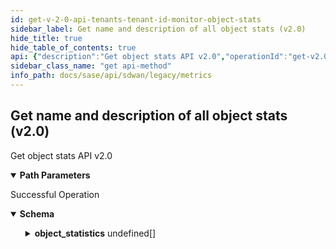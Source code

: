 ```yaml
---
id: get-v-2-0-api-tenants-tenant-id-monitor-object-stats
sidebar_label: Get name and description of all object stats (v2.0)
hide_title: true
hide_table_of_contents: true
api: {"description":"Get object stats API v2.0","operationId":"get-v2.0-api-tenants-tenant_id-monitor-object_stats","parameters":[{"description":"Tenant ID","in":"path","name":"tenant_id","required":true,"schema":{"description":"Tenant Id","type":"string"}}],"responses":{"200":{"content":{"application/json":{"schema":{"properties":{"object_statistics":{"description":"Object Statistics","items":{"properties":{"description":{"description":"Description","type":"string"},"name":{"description":"Name","type":"string"}}},"type":"array"}}}}},"description":"Successful Operation"}},"tags":["Metrics"],"method":"get","path":"/v2.0/api/tenants/{tenant_id}/monitor/object_stats","info":{"contact":{},"description":"List of APIs used to retrieve SDWAN metrics such as badnwidth utilization, TCP transaction, application health, application performance, LQM, flows, interface & system metrics.","title":"Metrics","version":"Latest"},"postman":{"name":"Get name and description of all object stats (v2.0)","description":{"content":"Get object stats API v2.0","type":"text/plain"},"url":{"path":["v2.0","api","tenants",":tenant_id","monitor","object_stats"],"host":["{{baseUrl}}"],"query":[],"variable":[{"disabled":false,"description":{"content":"(Required) Tenant ID","type":"text/plain"},"type":"any","value":"","key":"tenant_id"}]},"header":[{"key":"Accept","value":"application/json"}],"method":"GET"}}
sidebar_class_name: "get api-method"
info_path: docs/sase/api/sdwan/legacy/metrics
---
```



## Get name and description of all object stats (v2.0)



Get object stats API v2.0

<details style={{"marginBottom":"1rem"}} data-collapsed={false} open={true}><summary style={{}}><strong>Path Parameters</strong></summary><div><ul><ParamsItem className={"paramsItem"} param={{"description":"Tenant ID","in":"path","name":"tenant_id","required":true,"schema":{"description":"Tenant Id","type":"string"}}}></ParamsItem></ul></div></details><div><ApiTabs><TabItem label={"200"} value={"200"}><div>

Successful Operation

</div><div><MimeTabs groupId={"mime-type"}><TabItem label={"application/json"} value={"application/json"}><SchemaTabs groupId={"schema-tabs"}><TabItem label={"Schema"} value={"Schema"}><details style={{}} data-collapsed={false} open={true}><summary style={{"textAlign":"left"}}><strong>Schema</strong></summary><div style={{"textAlign":"left","marginLeft":"1rem"}}></div><ul style={{"marginLeft":"1rem"}}><SchemaItem collapsible={true} className={"schemaItem"}><details style={{}}><summary style={{}}><strong>object_statistics</strong><span style={{"opacity":"0.6"}}> undefined[]</span></summary><div style={{"marginLeft":"1rem"}}><div style={{"marginTop":".5rem","marginBottom":".5rem"}}>

Object Statistics

</div><SchemaItem collapsible={false} name={"description"} required={false} schemaDescription={"Description"} schemaName={"string"} qualifierMessage={undefined} defaultValue={undefined}></SchemaItem><SchemaItem collapsible={false} name={"name"} required={false} schemaDescription={"Name"} schemaName={"string"} qualifierMessage={undefined} defaultValue={undefined}></SchemaItem></div></details></SchemaItem></ul></details></TabItem><TabItem label={"Example (from schema)"} value={"Example (from schema)"}><ResponseSamples responseExample={"{\n  \"object_statistics\": [\n    {\n      \"description\": \"string\",\n      \"name\": \"string\"\n    }\n  ]\n}"} language={"json"}></ResponseSamples></TabItem></SchemaTabs></TabItem></MimeTabs></div></TabItem></ApiTabs></div>
      